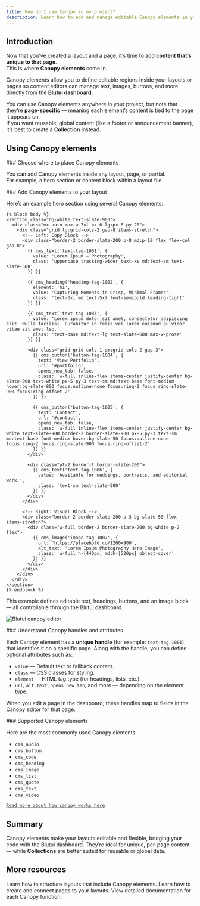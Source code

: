 ```yaml
---
title: How do I use Canopy in my project?
description: Learn how to add and manage editable Canopy elements in your Blutui layouts and pages.
---
```


## Introduction

Now that you’ve created a layout and a page, it’s time to add **content that’s unique to that page**.  
This is where **Canopy elements** come in.

Canopy elements allow you to define editable regions inside your layouts or pages so content editors can manage text, images, buttons, and more directly from the **Blutui dashboard**.

You can use Canopy elements anywhere in your project, but note that they’re **page-specific** — meaning each element’s content is tied to the page it appears on.  
If you want reusable, global content (like a footer or announcement banner), it’s best to create a **Collection** instead.

## Using Canopy elements

<Steps>
<Step>
### Choose where to place Canopy elements

You can add Canopy elements inside any layout, page, or partial.  
For example, a hero section or content block within a layout file.

</Step>

<Step>
### Add Canopy elements to your layout

Here’s an example hero section using several Canopy elements:

```twig
{% block body %}
<section class="bg-white text-slate-900">
  <div class="mx-auto max-w-7xl px-6 lg:px-8 py-20">
    <div class="grid lg:grid-cols-2 gap-8 items-stretch">
      <!-- Left: Copy Block -->
      <div class="border-2 border-slate-200 p-8 md:p-10 flex flex-col gap-8">
        {{ cms_text('text-tag-1001', {
          value: 'Lorem Ipsum — Photography',
          class: 'uppercase tracking-wider text-xs md:text-sm text-slate-500'
        }) }}

        {{ cms_heading('heading-tag-1002', {
          element: 'h1',
          value: 'Capturing Moments in Crisp, Minimal Frames',
          class: 'text-3xl md:text-5xl font-semibold leading-tight'
        }) }}

        {{ cms_text('text-tag-1003', {
          value: 'Lorem ipsum dolor sit amet, consectetur adipiscing elit. Nulla facilisi. Curabitur in felis vel lorem euismod pulvinar vitae sit amet leo.',
          class: 'text-base md:text-lg text-slate-600 max-w-prose'
        }) }}

        <div class="grid grid-cols-1 sm:grid-cols-2 gap-3">
          {{ cms_button('button-tag-1004', {
            text: 'View Portfolio',
            url: '#portfolio',
            opens_new_tab: false,
            class: 'w-full inline-flex items-center justify-center bg-slate-900 text-white px-5 py-3 text-sm md:text-base font-medium hover:bg-slate-800 focus:outline-none focus:ring-2 focus:ring-slate-900 focus:ring-offset-2'
          }) }}

          {{ cms_button('button-tag-1005', {
            text: 'Contact',
            url: '#contact',
            opens_new_tab: false,
            class: 'w-full inline-flex items-center justify-center bg-white text-slate-900 border-2 border-slate-900 px-5 py-3 text-sm md:text-base font-medium hover:bg-slate-50 focus:outline-none focus:ring-2 focus:ring-slate-900 focus:ring-offset-2'
          }) }}
        </div>

        <div class="pt-2 border-t border-slate-200">
          {{ cms_text('text-tag-1006', {
            value: 'Available for weddings, portraits, and editorial work.',
            class: 'text-sm text-slate-500'
          }) }}
        </div>
      </div>

      <!-- Right: Visual Block -->
      <div class="border-2 border-slate-200 p-3 bg-slate-50 flex items-stretch">
        <div class="w-full border-2 border-slate-200 bg-white p-2 flex">
          {{ cms_image('image-tag-1007', {
            url: 'https://placehold.co/1200x900',
            alt_text: 'Lorem Ipsum Photography Hero Image',
            class: 'w-full h-[440px] md:h-[520px] object-cover'
          }) }}
        </div>
      </div>
    </div>
  </div>
</section>
{% endblock %}
```

This example defines editable text, headings, buttons, and an image block — all controllable through the Blutui dashboard.

![Blutui canopy editor](https://cdn.blutui.com/uploads/assets/Dev/guides/canopy-editor.png)

</Step>

<Step>
### Understand Canopy handles and attributes

Each Canopy element has a **unique handle** (for example: `text-tag-1001`) that identifies it on a specific page.
Along with the handle, you can define optional attributes such as:

- `value` — Default text or fallback content.
- `class` — CSS classes for styling.
- `element` — HTML tag type (for headings, lists, etc.).
- `url`, `alt_text`, `opens_new_tab`, and more — depending on the element type.

When you edit a page in the dashboard, these handles map to fields in the Canopy editor for that page.

</Step>

<Step>
### Supported Canopy elements

Here are the most commonly used Canopy elements:

- `cms_audio`
- `cms_button`
- `cms_code`
- `cms_heading`
- `cms_image`
- `cms_list`
- `cms_quote`
- `cms_text`
- `cms_video`

[`Read more about how canopy works here`](/docs/canvas/functions/canopy/cms-text)

</Step> 
</Steps>

## Summary

Canopy elements make your layouts editable and flexible, bridging your code with the Blutui dashboard.
They’re ideal for unique, per-page content — while **Collections** are better suited for reusable or global data.

## More resources

<Cards>
  <Card title="How do I create a layout?" href="/guides/create-layout">
    Learn how to structure layouts that include Canopy elements.
  </Card>

<Card title="How do I create a page in the dashboard?" href="/guides/create-page-in-dashboard">
  Learn how to create and connect pages to your layouts.
</Card>

  <Card title="Canopy element reference" href="/docs/canvas/functions/canopy/cms-text">
    View detailed documentation for each Canopy function.
  </Card>
</Cards>
